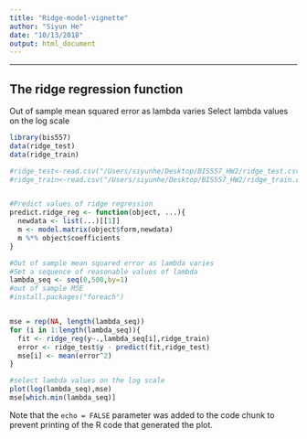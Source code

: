 ```yaml
---
title: "Ridge-model-vignette"
author: "Siyun He"
date: "10/13/2018"
output: html_document
---
```


---

<!--
%\VignetteEngine{knitr::rmarkdown}
%\VignetteIndexEntry{The ridge model vignette}
-->

## The ridge regression function

Out of sample mean squared error as lambda varies
Select lambda values on the log scale


```r
library(bis557)
data(ridge_test)
data(ridge_train)

#ridge_test<-read.csv("/Users/siyunhe/Desktop/BIS557_HW2/ridge_test.csv")
#ridge_train<-read.csv("/Users/siyunhe/Desktop/BIS557_HW2/ridge_train.csv")


#Predict values of ridge regression
predict.ridge_reg <- function(object, ...){
  newdata <- list(...)[[1]]
  m <- model.matrix(object$form,newdata)
  m %*% object$coefficients
}

#Out of sample mean squared error as lambda varies
#Set a sequence of reasonable values of lambda
lambda_seq <- seq(0,500,by=1)
#out of sample MSE
#install.packages("foreach")


mse = rep(NA, length(lambda_seq))
for (i in 1:length(lambda_seq)){
  fit <- ridge_reg(y~.,lambda_seq[i],ridge_train)
  error <- ridge_test$y - predict(fit,ridge_test)
  mse[i] <- mean(error^2)
}

#select lambda values on the log scale
plot(log(lambda_seq),mse)
mse[which.min(lambda_seq)]
```


Note that the `echo = FALSE` parameter was added to the code chunk to prevent printing of the R code that generated the plot.

